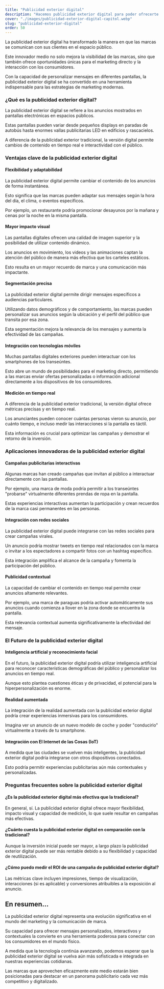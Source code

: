 ```yaml
---
title: "Publicidad exterior digital"
description: "Hacemos publicidad exterior digital para poder ofrecerte oportunidades únicas para el marketing directo y la interacción de tu publicidad con tu público."
cover: "./images/publicidad-exterior-digital-capitol.webp"
slug: "publicidad-exterior-digital"
order: 50
---
```


<div class="container prose-xl">
La publicidad exterior digital ha transformado la manera en que las marcas se comunican con sus clientes en el espacio público.

Este innovador medio no solo mejora la visibilidad de las marcas, sino que también ofrece oportunidades únicas para el marketing directo y la interacción con los consumidores.

Con la capacidad de personalizar mensajes en diferentes pantallas, la publicidad exterior digital se ha convertido en una herramienta indispensable para las estrategias de marketing modernas.

### ¿Qué es la publicidad exterior digital?

La publicidad exterior digital se refiere a los anuncios mostrados en pantallas electrónicas en espacios públicos.

Estas pantallas pueden variar desde pequeños displays en paradas de autobús hasta enormes vallas publicitarias LED en edificios y rascacielos.

A diferencia de la publicidad exterior tradicional, la versión digital permite cambios de contenido en tiempo real e interactividad con el público.

### Ventajas clave de la publicidad exterior digital

#### Flexibilidad y adaptabilidad

La publicidad exterior digital permite cambiar el contenido de los anuncios de forma instantánea.

Esto significa que las marcas pueden adaptar sus mensajes según la hora del día, el clima, o eventos específicos.

Por ejemplo, un restaurante podría promocionar desayunos por la mañana y cenas por la noche en la misma pantalla.

#### Mayor impacto visual

Las pantallas digitales ofrecen una calidad de imagen superior y la posibilidad de utilizar contenido dinámico.

Los anuncios en movimiento, los videos y las animaciones captan la atención del público de manera más efectiva que los carteles estáticos.

Esto resulta en un mayor recuerdo de marca y una comunicación más impactante.

#### Segmentación precisa

La publicidad exterior digital permite dirigir mensajes específicos a audiencias particulares.

Utilizando datos demográficos y de comportamiento, las marcas pueden personalizar sus anuncios según la ubicación y el perfil del público que transita por esa zona.

Esta segmentación mejora la relevancia de los mensajes y aumenta la efectividad de las campañas.

#### Integración con tecnologías móviles

Muchas pantallas digitales exteriores pueden interactuar con los smartphones de los transeúntes.

Esto abre un mundo de posibilidades para el marketing directo, permitiendo a las marcas enviar ofertas personalizadas o información adicional directamente a los dispositivos de los consumidores.

#### Medición en tiempo real

A diferencia de la publicidad exterior tradicional, la versión digital ofrece métricas precisas y en tiempo real.

Los anunciantes pueden conocer cuántas personas vieron su anuncio, por cuánto tiempo, e incluso medir las interacciones si la pantalla es táctil.

Esta información es crucial para optimizar las campañas y demostrar el retorno de la inversión.

### Aplicaciones innovadoras de la publicidad exterior digital

#### Campañas publicitarias interactivas

Algunas marcas han creado campañas que invitan al público a interactuar directamente con las pantallas.

Por ejemplo, una marca de moda podría permitir a los transeúntes "probarse" virtualmente diferentes prendas de ropa en la pantalla.

Estas experiencias interactivas aumentan la participación y crean recuerdos de la marca casi permanentes en las personas.

#### Integración con redes sociales

La publicidad exterior digital puede integrarse con las redes sociales para crear campañas virales.

Un anuncio podría mostrar tweets en tiempo real relacionados con la marca o invitar a los espectadores a compartir fotos con un hashtag específico.

Esta integración amplifica el alcance de la campaña y fomenta la participación del público.

#### Publicidad contextual

La capacidad de cambiar el contenido en tiempo real permite crear anuncios altamente relevantes.

Por ejemplo, una marca de paraguas podría activar automáticamente sus anuncios cuando comienza a llover en la zona donde se encuentra la pantalla.

Esta relevancia contextual aumenta significativamente la efectividad del mensaje.

### El Futuro de la publicidad exterior digital

#### Inteligencia artificial y reconocimiento facial

En el futuro, la publicidad exterior digital podría utilizar inteligencia artificial para reconocer características demográficas del público y personalizar los anuncios en tiempo real.

Aunque esto plantea cuestiones éticas y de privacidad, el potencial para la hiperpersonalización es enorme.

#### Realidad aumentada

La integración de la realidad aumentada con la publicidad exterior digital podría crear experiencias inmersivas para los consumidores.

Imagina ver un anuncio de un nuevo modelo de coche y poder "conducirlo" virtualmente a través de tu smartphone.

#### Integración con El Internet de las Cosas (IoT)

A medida que las ciudades se vuelven más inteligentes, la publicidad exterior digital podría integrarse con otros dispositivos conectados.

Esto podría permitir experiencias publicitarias aún más contextuales y personalizadas.

### Preguntas frecuentes sobre la publicidad exterior digital

#### ¿Es la publicidad exterior digital más efectiva que la tradicional?

En general, sí. La publicidad exterior digital ofrece mayor flexibilidad, impacto visual y capacidad de medición, lo que suele resultar en campañas más efectivas.

#### ¿Cuánto cuesta la publicidad exterior digital en comparación con la tradicional?

Aunque la inversión inicial puede ser mayor, a largo plazo la publicidad exterior digital puede ser más rentable debido a su flexibilidad y capacidad de reutilización.

#### ¿Cómo puedo medir el ROI de una campaña de publicidad exterior digital?

Las métricas clave incluyen impresiones, tiempo de visualización, interacciones (si es aplicable) y conversiones atribuibles a la exposición al anuncio.

## En resumen...

La publicidad exterior digital representa una evolución significativa en el mundo del marketing y la comunicación de marca.

Su capacidad para ofrecer mensajes personalizados, interactivos y contextuales la convierte en una herramienta poderosa para conectar con los consumidores en el mundo físico.

A medida que la tecnología continúa avanzando, podemos esperar que la publicidad exterior digital se vuelva aún más sofisticada e integrada en nuestras experiencias cotidianas.

Las marcas que aprovechen eficazmente este medio estarán bien posicionadas para destacar en un panorama publicitario cada vez más competitivo y digitalizado.

</div>
